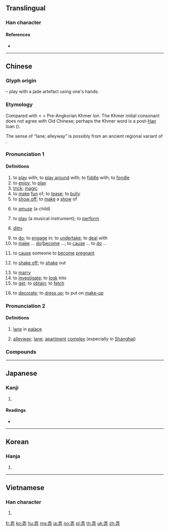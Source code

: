 ==Translingual==

===Han character===
{{Han char|rn=55|rad=廾|as=04|sn=7|four=10441|canj=MGT|ids=⿱王廾}}

====References====
* {{Han ref|kx=0353.170|dkj=09596|dj=0669.010|hdz=10515.010|uh=5F04|ud=24324|bh=A7CB|bd=42955}}

----

==Chinese==
{{zh-forms|alt=挵-“play”,衖-“alley”}}

===Glyph origin===
{{Han etym}}
{{Han compound|玉|廾|ls=ic|t1=jade|t2=hands}} – play with a jade artefact using one's hands.

===Etymology===
Compared with {{cog|km|លួង||to console; to cheer; to coax; to flatter}} < {{cog|mkh-okm|lvaṅ||to cheer, amuse, entertain, divert}} < Pre-Angkorian Khmer ''loṅ''. The Khmer initial consonant does not agree with Old Chinese; perhaps the Khmer word is a post-[[Han]] loan ({{zh-ref|Schuessler, 2007}}).

The sense of “lane; alleyway” is possibly from an ancient regional variant of {{och-l|巷|alley}}.

===Pronunciation 1===
{{zh-pron
|m=nòng
|c=lung6,nung6
|h=pfs=nung
|md=lâe̤ng/lông
|md_note=lâe̤ng - colloquial; lông - literary
|mn=lāng/lōng
|mn_note=lāng - colloquial; lōng - literary
|mn-t=long6
|w=3lon
|mc=y
|oc=y
|ma=y
|cat=v,n
}}

====Definitions====
{{zh-hanzi}}

# to [[play]] with; to [[play around]] with; to [[fiddle]] with; to [[fondle]]
# to [[enjoy]]; to [[play]]
# [[trick]]; [[magic]]
# to [[make]] [[fun]] of; to [[tease]]; to [[bully]]
# to [[show off]]; to [[make]] a [[show]] of
# {{lb|zh|Min Nan}} to [[amuse]] (a child)
# {{lb|zh|music}} to [[play]] (a musical instrument); to [[perform]]
# {{lb|zh|music}} [[ditty]]
# to [[do]]; to [[engage]] in; to [[undertake]]; to [[deal]] with
# to [[make]] ... [[do]]/[[become]] ...; to [[cause]] ... to [[do]] ...
#: {{zh-x|他 把 小孩 弄 哭 了。|He '''made''' the kid cry.}}
# {{lb|zh|colloquial}} to [[cause]] someone to [[become]] [[pregnant]]
# {{lb|zh|Min Nan}} to [[shake off]]; to [[shake]] out
# to [[marry]]
# to [[investigate]]; to [[look]] into
# to [[get]]; to [[obtain]]; to [[fetch]]
#: {{zh-x|你 這 書 哪兒{r} 弄 的 呀。|Where did you '''get''' the book?}}
# to [[decorate]]; to [[dress up]]; to put on [[make-up]]

===Pronunciation 2===
{{zh-pron
|m=lòng
|c=lung6,nung6
|md=lâe̤ng
|mn=lāng/lōng
|mn_note=lāng - colloquial; lōng - literary
|w=3lon
|mc=y
|oc=y
|cat=n
}}

====Definitions====
{{zh-hanzi}}

# {{lb|zh|historical}} [[lane]] in [[palace]]
# {{lb|zh|regional}} [[alleyway]]; [[lane]]; [[apartment]] [[complex]] (especially in [[Shanghai]])
#: {{zh-x|^安-远-路 ^一-八-八-弄{lòng}|188 Anyuan Road}}

===Compounds===
{{zh-der|一弄兒|不好弄|丟眉弄眼|丟眉弄色|五花爨弄|作弄|侍弄|傳杯弄盞|出乖弄醜|吟風弄月|含飴弄孫|咂嘴弄脣|咂嘴弄舌|和弄|品弄|哄弄|唆弄|嘲弄|嘲風弄月|圈弄|團弄|好弄玄虛|媟弄|嬉弄|專國弄權|巷弄|弄丸|弄乖|弄乾坤|弄來弄去|弄倒|弄假成真|弄優|弄兵潢池|弄刀|弄刺子兒|弄口|弄口鳴舌|弄喧|弄喧搗鬼|弄嘴|弄嘴弄舌|弄堂|弄壞|弄好|弄小|弄小性兒|弄局|弄岔|弄左性|弄巧反拙|弄巧成拙|弄影|弄性|弄性尚氣|弄手腳|弄擰了|弄文|弄文輕武|弄斧班門|弄月|弄月嘲風|弄月摶風|弄柳拈花|弄權|弄死|弄水|弄法|弄潮|弄潮兒|弄濤|弄狗相咬|弄獐|弄獐宰相|弄玉偷香|弄璋|弄璋之喜|弄璋之慶|弄瓦|弄瓦之喜|弄甏|弄白相|弄盞傳杯|弄破|弄神弄鬼|弄空頭|弄窩子|弄筆|弄筆端|弄筆墨|弄粉調朱|弄精神|弄精細|弄精魂|弄翰|弄聳|弄腔調|弄臣|弄虛作假|弄虛頭|弄車鼓|弄送|弄錢|弄錯|弄險|弄風兒|弄飯|弄髒|弄鬆|弄鬼|弄鬼妝么|弄鬼弔猴|弄鬼搏沙|弱不好弄|彈弄|愚弄|戲弄|扯皮弄筋|把弄|抓弄|抬鼓弄|抱子弄孫|拈弄|拈花弄月|拉弄|拿板弄勢|持刀弄棒|挑弄|挾勢弄權|捉弄|捏弄|捕風弄月|掇弄|掉嘴弄舌|掉弄|掬弄|提刀弄斧|插圈弄套|搏香弄粉|搓弄|搔頭弄姿|搔首弄姿|搬口弄舌|搬弄|搬弄口舌|搬弄是非|搬脣弄舌|摩弄|摶砂弄汞|摶香弄粉|撥弄|撥弄是非|撩弄|撫弄|播弄|撮弄|擠眉弄眼|擠眼弄眉|擺弄|攛弄|故弄玄虛|架弄|梅花三弄|棄宗弄贊|江南弄|沒打弄|漁陽弄|潢池弄兵|火上弄冰|狎弄|玩弄|班門弄斧|現弄|瑟弄琴調|瑟調琴弄|盜弄|盤弄|瞞神弄鬼|禍弄|竊弄|竊弄威權|簉弄|簸弄|糊弄|糊弄局|翻弄|翻脣弄舌|耍弄|胡弄局|舞弄|舞文弄法|舞文弄墨|舞筆弄文|般弄|裝神弄鬼|調嘴弄舌|調弄|調絃弄管|調脣弄舌|調舌弄脣|調風弄月|調墨弄筆|變弄|販弄|賣弄|賣弄玄虛|賺弄|踢天弄井|踢弄|車鼓弄|逗弄|造化弄人|運弄|顧影弄姿|顯弄|飯飽弄箸|鬼弄}}

----

==Japanese==

===Kanji===
{{ja-kanji|grade=c|rs=廾04}}

# {{defn|lang=ja|sort=廾04}}

====Readings====
* {{ja-readings|on=[[ろう]] (rō)|kun=[[もてあそぶ]] (moteasobu), [[たわむれる]] (tawamureru), [[いじる]] (ijiru), [[いじくる]] (ijikuru), [[いらう]] (irau), [[いろう]] (irou), [[まさぐる]] (masaguru)}}

----

==Korean==

===Hanja===
{{ko-hanja|hangeul=[[롱]], [[농]]|eumhun=|rv=rong, nong|mr=rong, nong|y=long, nong}}

# {{defn|lang=ko|sort=廾04}}

----

==Vietnamese==

===Han character===
{{vi-hantu|[[lộng]], [[lóng]], [[lồng]], [[luồng]], [[lòng]], [[lụng]], [[trổng]]|rs=廾04}}

# {{defn|lang=vi|sort=廾04}}

[[fr:弄]]
[[ko:弄]]
[[hu:弄]]
[[mg:弄]]
[[ja:弄]]
[[no:弄]]
[[pl:弄]]
[[th:弄]]
[[uk:弄]]
[[zh:弄]]